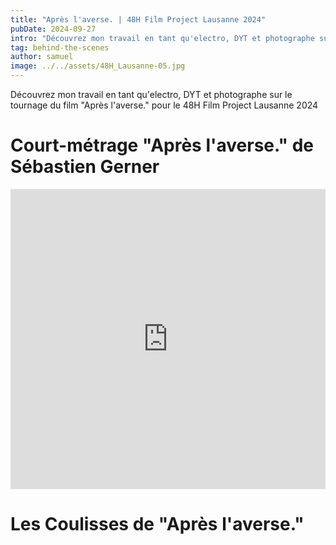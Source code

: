 ```yaml
---
title: "Après l'averse. | 48H Film Project Lausanne 2024"
pubDate: 2024-09-27
intro: "Découvrez mon travail en tant qu'electro, DYT et photographe sur le tournage du film Après l'averse. pour le 48H Film Project Lausanne 2024"
tag: behind-the-scenes
author: samuel
image: ../../assets/48H_Lausanne-05.jpg
---
```



Découvrez mon travail en tant qu'electro, DYT et photographe sur le tournage du film "Après l'averse." pour le 48H Film Project Lausanne 2024

# Court-métrage "Après l'averse." de Sébastien Gerner
<iframe width="100%" height="480" src="https://www.youtube.com/embed/micQx26YiCg?si=kYLCtxFW7RWHkzR8" title="YouTube video player" frameborder="0" allow="accelerometer; autoplay; clipboard-write; encrypted-media; gyroscope; picture-in-picture; web-share" allowfullscreen></iframe>

# Les Coulisses de "Après l'averse."

<ImageGallery folder="48h-lausanne" />